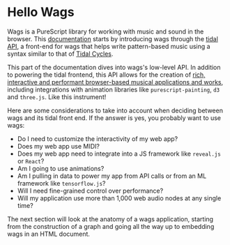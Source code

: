 # Hello Wags


Wags is a PureScript library for working with music and sound in the browser. This [documentation](../) starts by introducing wags through the [tidal API](../hello-tidal), a front-end for wags that helps write pattern-based music using a syntax similar to that of [Tidal Cycles](https://tidalcycles.org).

This part of the documentation dives into wags's low-level API. In addition to powering the tidal frontend, this API allows for the creation of [rich, interactive and performant browser-based musical applications and works](https://whatis.wags.fm), including integrations with  animation libraries like `purescript-painting`, `d3` and `three.js`. Like this instrument!

Here are some considerations to take into account when deciding between wags and its tidal front end. If the answer is yes, you probably want to use wags:

- Do I need to customize the interactivity of my web app?
- Does my web app use MIDI?
- Does my web app need to integrate into a JS framework like `reveal.js` or `React`?
- Am I going to use animations?
- Am I pulling in data to power my app from API calls or from an ML framework like `tensorflow.js`?
- Will I need fine-grained control over performance?
- Will my application use more than 1,000 web audio nodes at any single time?

The next section will look at the anatomy of a wags application, starting from the construction of a graph and going all the way up to embedding wags in an HTML document.

<Nav next ={"../make"} nextT={"The make function"} />